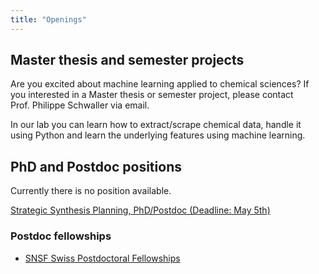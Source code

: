 ```yaml
---
title: "Openings"
---
```


## Master thesis and semester projects

Are you excited about machine learning applied to chemical sciences? If you interested in a Master thesis or semester project, please contact Prof. Philippe Schwaller via email.

In our lab you can learn how to extract/scrape chemical data, handle it using Python and learn the underlying features using machine learning. 

## PhD and Postdoc positions

Currently there is no position available.

[Strategic Synthesis Planning, PhD/Postdoc (Deadline: May 5th)](positions/PhD_PostDoc_Strategic_Sythesis_Planning.pdf)

### Postdoc fellowships
- [SNSF Swiss Postdoctoral Fellowships](https://www.snf.ch/en/m1NtWp4nTELQixlu/funding/horizon-europe-swiss-postdoctoral-fellowships)